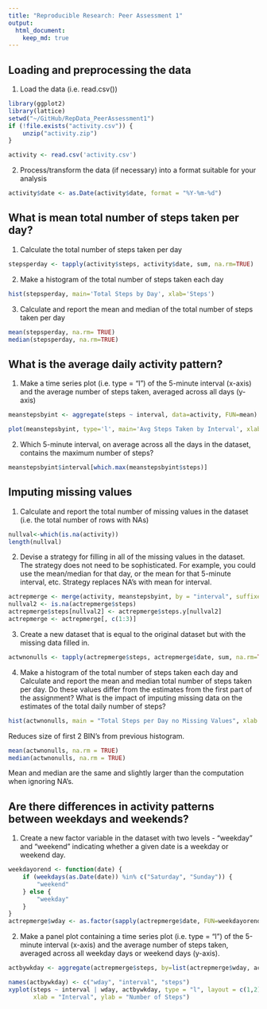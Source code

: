 ```yaml
---
title: "Reproducible Research: Peer Assessment 1"
output: 
  html_document:
    keep_md: true
---
```



## Loading and preprocessing the data

1. Load the data (i.e. read.csv())
```r
library(ggplot2)
library(lattice)
setwd("~/GitHub/RepData_PeerAssessment1")
if (!file.exists("activity.csv")) {
    unzip("activity.zip")
}

activity <- read.csv('activity.csv')

```
2. Process/transform the data (if necessary) into a format suitable for your analysis
```r
activity$date <- as.Date(activity$date, format = "%Y-%m-%d")
```

## What is mean total number of steps taken per day?

1. Calculate the total number of steps taken per day
```r
stepsperday <- tapply(activity$steps, activity$date, sum, na.rm=TRUE)
```
2. Make a histogram of the total number of steps taken each day
```r
hist(stepsperday, main='Total Steps by Day', xlab='Steps')
```

3. Calculate and report the mean and median of the total number of steps taken per day
```r
mean(stepsperday, na.rm= TRUE)
median(stepsperday, na.rm=TRUE)
```

## What is the average daily activity pattern?

1. Make a time series plot (i.e. type = "l") of the 5-minute interval (x-axis) and the average number of steps taken, averaged across all days (y-axis)
```r
meanstepsbyint <- aggregate(steps ~ interval, data=activity, FUN=mean)

plot(meanstepsbyint, type='l', main='Avg Steps Taken by Interval', xlab='5 Min Intervals', ylab='Avg Steps Taken')
```

2. Which 5-minute interval, on average across all the days in the dataset, contains the maximum number of steps?
```r
meanstepsbyint$interval[which.max(meanstepsbyint$steps)]
```

## Imputing missing values

1. Calculate and report the total number of missing values in the dataset (i.e. the total number of rows with NAs)
```r
nullval<-which(is.na(activity))
length(nullval)
```

2. Devise a strategy for filling in all of the missing values in the dataset. The strategy does not need to be sophisticated. For example, you could use the mean/median for that day, or the mean for that 5-minute interval, etc. Strategy replaces NA's with mean for interval.
```r
actrepmerge <- merge(activity, meanstepsbyint, by = "interval", suffixes = c("",     ".y"))
nullval2 <- is.na(actrepmerge$steps)
actrepmerge$steps[nullval2] <- actrepmerge$steps.y[nullval2]
actrepmerge <- actrepmerge[, c(1:3)]
```
3. Create a new dataset that is equal to the original dataset but with the missing data filled in.
```r
actwnonulls <- tapply(actrepmerge$steps, actrepmerge$date, sum, na.rm=TRUE) 

```
4. Make a histogram of the total number of steps taken each day and Calculate and report the mean and median total number of steps taken per day. Do these values differ from the estimates from the first part of the assignment? What is the impact of imputing missing data on the estimates of the total daily number of steps? 
```r
hist(actwnonulls, main = "Total Steps per Day no Missing Values", xlab = "Total Steps" )
```

Reduces size of first 2 BIN's from previous histogram.

```r
mean(actwnonulls, na.rm = TRUE)
median(actwnonulls, na.rm = TRUE)
```

Mean and median are the same and slightly larger than the computation when ignoring NA's.

## Are there differences in activity patterns between weekdays and weekends?

1. Create a new factor variable in the dataset with two levels - "weekday" and "weekend" indicating whether a given date is a weekday or weekend day.
```r
weekdayorend <- function(date) {
    if (weekdays(as.Date(date)) %in% c("Saturday", "Sunday")) {
        "weekend"
    } else {
        "weekday"
    }
}
actrepmerge$wday <- as.factor(sapply(actrepmerge$date, FUN=weekdayorend))

```

2. Make a panel plot containing a time series plot (i.e. type = "l") of the 5-minute interval (x-axis) and the average number of steps taken, averaged across all weekday days or weekend days (y-axis).
```r
actbywkday <- aggregate(actrepmerge$steps, by=list(actrepmerge$wday, actrepmerge$interval), mean)

names(actbywkday) <- c("wday", "interval", "steps")
xyplot(steps ~ interval | wday, actbywkday, type = "l", layout = c(1,2),
       xlab = "Interval", ylab = "Number of Steps")
```
